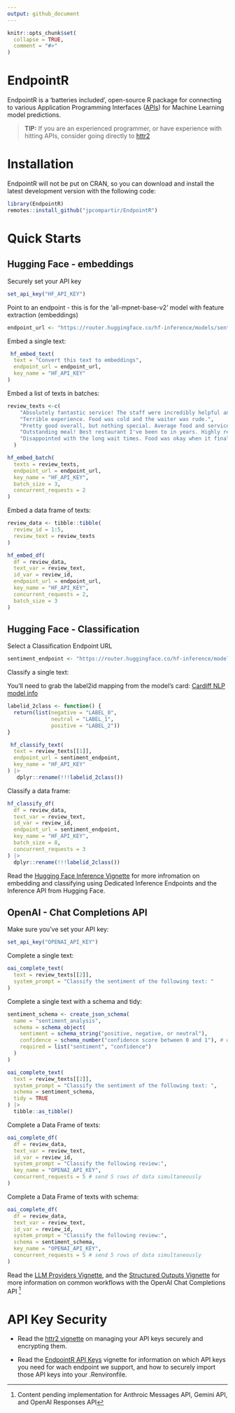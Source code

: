 ```yaml
---
output: github_document
---
```


<!-- README.md is generated from README.Rmd. Please edit that file -->

```r
knitr::opts_chunk$set(
  collapse = TRUE,
  comment = "#>"
)
```

# EndpointR

<!-- badges: start -->

<!-- badges: end -->

EndpointR is a 'batteries included', open-source R package for connecting to various Application Programming Interfaces ([APIs](https://en.wikipedia.org/wiki/API){target="_blank"}) for Machine Learning model predictions.

> **TIP:** If you are an experienced programmer, or have experience with hitting APIs, consider going directly to [httr2](https://httr2.r-lib.org/reference/index.html)

# Installation

EndpointR will not be put on CRAN, so you can download and install the latest development version with the following code:

```r
library(EndpointR)
remotes::install_github("jpcompartir/EndpointR")
```

# Quick Starts

## Hugging Face - embeddings

Securely set your API key

```r
set_api_key("HF_API_KEY")
```

Point to an endpoint - this is for the 'all-mpnet-base-v2' model with feature extraction (embeddings)

```r
endpoint_url <- "https://router.huggingface.co/hf-inference/models/sentence-transformers/all-mpnet-base-v2/pipeline/feature-extraction" 

```

Embed a single text:

```r
 hf_embed_text(
  text = "Convert this text to embeddings",
  endpoint_url = endpoint_url,
  key_name = "HF_API_KEY"
)
```

Embed a list of texts in batches:

```r
review_texts <-c(
    "Absolutely fantastic service! The staff were incredibly helpful and friendly.",
    "Terrible experience. Food was cold and the waiter was rude.",
    "Pretty good overall, but nothing special. Average food and service.",
    "Outstanding meal! Best restaurant I've been to in years. Highly recommend!",
    "Disappointed with the long wait times. Food was okay when it finally arrived."
  )

hf_embed_batch(
  texts = review_texts,
  endpoint_url = endpoint_url,
  key_name = "HF_API_KEY",
  batch_size = 3,
  concurrent_requests = 2
)
```

Embed a data frame of texts:

```r
review_data <- tibble::tibble(
  review_id = 1:5,
  review_text = review_texts
)
```

```r
hf_embed_df(
  df = review_data,
  text_var = review_text,
  id_var = review_id,
  endpoint_url = endpoint_url,
  key_name = "HF_API_KEY",
  concurrent_requests = 2,
  batch_size = 3
)
```

## Hugging Face - Classification

Select a Classification Endpoint URL

```r
sentiment_endpoint <- "https://router.huggingface.co/hf-inference/models/cardiffnlp/twitter-roberta-base-sentiment"
```

Classify a single text:

You'll need to grab the label2id mapping from the model's card: [Cardiff NLP model info](https://huggingface.co/cardiffnlp/twitter-roberta-base-sentiment/blob/main/README.md)

```r
labelid_2class <- function() {
  return(list(negative = "LABEL_0",
              neutral = "LABEL_1",
              positive = "LABEL_2"))
}

 hf_classify_text(
  text = review_texts[[1]],
  endpoint_url = sentiment_endpoint,
  key_name = "HF_API_KEY"
) |> 
   dplyr::rename(!!!labelid_2class())
```

Classify a data frame:

```r
hf_classify_df(
  df = review_data,
  text_var = review_text,
  id_var = review_id,
  endpoint_url = sentiment_endpoint,
  key_name = "HF_API_KEY",
  batch_size = 8,
  concurrent_requests = 3
) |>
  dplyr::rename(!!!labelid_2class())
```

Read the [Hugging Face Inference Vignette](articles/hugging_face_inference.html) for more infromation on embedding and classifying using Dedicated Inference Endpoints and the Inference API from Hugging Face.

## OpenAI - Chat Completions API

Make sure you've set your API key:

```r
set_api_key("OPENAI_API_KEY")
```

Complete a single text:

```r
oai_complete_text(
  text = review_texts[[2]],
  system_prompt = "Classify the sentiment of the following text: "
)
```

Complete a single text with a schema and tidy:

```r
sentiment_schema <- create_json_schema(
  name = "sentiment_analysis",
  schema = schema_object(
    sentiment = schema_string("positive, negative, or neutral"),
    confidence = schema_number("confidence score between 0 and 1"), # we don't necessarily recommend asking a model for its confidence score, this is mainly a schema-construction demo!
    required = list("sentiment", "confidence")
  )
)

oai_complete_text(
  text = review_texts[[2]],
  system_prompt = "Classify the sentiment of the following text: ",
  schema = sentiment_schema,
  tidy = TRUE
) |> 
  tibble::as_tibble()
```

Complete a Data Frame of texts:

```r
oai_complete_df(
  df = review_data,
  text_var = review_text,
  id_var = review_id,
  system_prompt = "Classify the following review:",
  key_name = "OPENAI_API_KEY",
  concurrent_requests = 5 # send 5 rows of data simultaneously
)
```

Complete a Data Frame of texts with schema:

```r
oai_complete_df(
  df = review_data,
  text_var = review_text,
  id_var = review_id,
  system_prompt = "Classify the following review:",
  schema = sentiment_schema,
  key_name = "OPENAI_API_KEY",
  concurrent_requests = 5 # send 5 rows of data simultaneously
)
```

Read the [LLM Providers Vignette](articles/llm_providers.html), and the [Structured Outputs Vignette](vignettes/structured_outputs_json_schema.Rmd) for more information on common workflows with the OpenAI Chat Completions API [^1]

[^1]: Content pending implementation for Anthroic Messages API, Gemini API, and OpenAI Responses API

# API Key Security

-   Read the [httr2 vignette](https://httr2.r-lib.org/articles/wrapping-apis.html#basics){target="_blank"} on managing your API keys securely and encrypting them.

-   Read the [EndpointR API Keys](articles/api_keys.html) vignette for information on which API keys you need for wach endpoint we support, and how to securely import those API keys into your .Renvironfile.
